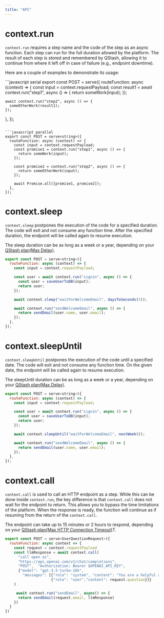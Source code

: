 ```yaml
---
title: "API"
---
```


# context.run

`context.run` requires a step name and the code of the step as an async function. Each step can run for the full duration allowed by the platform. The result of each step is stored and remembered by QStash, allowing it to continue from where it left off in case of failure (e.g., endpoint downtime).

Here are a couple of examples to demonstrate its usage:

<CodeGroup>
```javascript serial
export const POST = serve<string>({
  routeFunction: async (context) => {
    const input = context.requestPayload;
    const result1 = await context.run("step1", async () => {
      return someWork(input);
    });

    await context.run("step2", async () => {
      someOtherWork(result1);
    });
  },
});
```

```javascript parallel
export const POST = serve<string>({
  routeFunction: async (context) => {
    const input = context.requestPayload;
    const promise1 = context.run("step1", async () => {
      return someWork(input);
    });

    const promise2 = context.run("step2", async () => {
      return someOtherWork(input);
    });

    await Promise.all([promise1, promise2]);
  },
});
```
</CodeGroup>

# context.sleep

`context.sleep` postpones the execution of the code for a specified duration. The code will exit and not consume any function time. After the specified duration, the endpoint will be called again to resume execution.

The sleep duration can be as long as a week or a year, depending on your [QStash plan(Max Delay)](https://upstash.com/pricing/qstash).

```javascript
export const POST = serve<string>({
  routeFunction: async (context) => {
    const input = context.requestPayload;

    const user = await context.run("signin", async () => {
      const user = saveUserToDB(input);
      return user;
    });

    await context.sleep("waitForWelcomeEmail", daysToSeconds(3));

    await context.run("sendWelcomeEmail", async () => {
      return sendEmail(user.name, user.email);
    });
  },
});
```

# context.sleepUntil

`context.sleepUntil` postpones the execution of the code until a specified date. The code will exit and not consume any function time. On the given date, the endpoint will be called again to resume execution.

The sleepUntil duration can be as long as a week or a year, depending on your [QStash plan(Max Delay)](https://upstash.com/pricing/qstash).

```javascript
export const POST = serve<string>({
  routeFunction: async (context) => {
    const input = context.requestPayload;

    const user = await context.run("signin", async () => {
      const user = saveUserToDB(input);
      return user;
    });

    await context.sleepUntil("waitForWelcomeEmail", nextWeek());

    await context.run("sendWelcomeEmail", async () => {
      return sendEmail(user.name, user.email);
    });
  },
});
```

# context.call

`context.call` is used to call an HTTP endpoint as a step. While this can be done inside `context.run`, the key difference is that `context.call` does not wait for the endpoint to return. This allows you to bypass the time limitations of the platform. When the response is ready, the function will continue as if resuming from the return of the `context.call`.

The endpoint can take up to 15 minutes or 2 hours to respond, depending on your [QStash plan(Max HTTP Connection Timeout)](https://upstash.com/pricing/qstash)T.

```javascript
export const POST = serve<UserQuestionRequest>({  
  routeFunction: async context => {
    const request = context.requestPayload
    const llmResponse = await context.call(
      "call open ai",
      "https://api.openai.com/v1/chat/completions",
      "POST",  "Authorization: Bearer $OPENAI_API_KEY",
      {"model": "gpt-3.5-turbo-16k",
        "messages": [{"role": "system", "content": "You are a helpful assistant." },
                     {"role": "user","content": request.question}]}
    )

     await context.run("sendEmail", async() => {
      return sendEmail(request.email, llmResponse)
    })
  }
})
```
